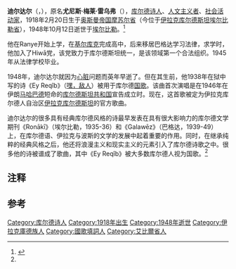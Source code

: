 {{Infobox person
| name = 迪尔达尔
| birth_name = 尤尼斯·梅莱·雷乌弗
| image = Kurdish poet Dildar Rauf in Ranya, Kurdistan, Iraq - 1944.jpg
| caption = 1944年，迪尔达尔在[[拉尼耶|拉尼耶]]
| birthdate = 1918年2月20日
| birthplace = [[奥斯曼帝国|奥斯曼帝国]][[摩苏尔省_(奥斯曼帝国)|摩苏尔省]]{{le|科伊桑贾克|Koy Sanjaq}}
| deathdate = 1948年10月{{注|一说11月<ref name=pen-k>[http://www.pen-kurd.org/kurdi/kakshar/helbestvane-neteweyi-dildar.html Helbestvanê Netewî û Danerê Marşa “Ey Reqîb” Yunis Reûf Dildar]</ref>}}12日
| deathplace = [[伊拉克|伊拉克]][[埃尔比勒|埃尔比勒]]
| occupation = [[诗人|诗人]]、[[人文主义者|人文主义者]]、[[社会活动家|社会活动家]]
| ethnicity = [[库尔德人|库尔德人]]
}}

'''迪尔达尔'''（{{lang-ku|Dildar}}，{{bd|1918年|2月20日|1948年|10月}}），原名'''尤尼斯·梅莱·雷乌弗'''（{{lang-ku|Yûnis Mele Re'ûf}}），[[库尔德人|库尔德]][[诗人|诗人]]、[[人文主义者|人文主义者]]、[[社会活动家|社会活动家]]，1918年2月20日生于[[奥斯曼帝国|奥斯曼帝国]][[摩苏尔省_(奥斯曼帝国)|摩苏尔省]]{{le|科伊桑贾克|Koy Sanjaq}}（今位于[[伊拉克库尔德斯坦|伊拉克库尔德斯坦]][[埃尔比勒省|埃尔比勒省]]），1948年10月12日逝世于[[埃尔比勒|埃尔比勒]]。<ref name=iran>{{Cite web |url=http://www.iranicaonline.org/articles/deldar-yunes |title=DELDĀR,YŪNES MELA RAʾŪF |accessdate=2014-06-20 |archive-date=2016-07-18 |archive-url=https://web.archive.org/web/20160718205305/http://www.iranicaonline.org/articles/deldar-yunes |dead-url=no }}</ref>

他在Ranye开始上学，在[[基爾庫克|基尔库克]]完成高中，后来移居巴格达学习法律，求学时，他加入了Hiwā{{注|Hiwā意为“希望”}}党，该党致力于库尔德斯坦统一，是该领域第一个合法组织。1945年从法律学校毕业。

1948年，迪尔达尔就因为[[心脏|心脏]]问题而英年早逝了。但在其生前，他1938年在狱中写的诗《Ey Reqîb》（[[嘿，敌人|嘿，敌人]]）被用于库尔德[[国歌|国歌]]。该曲首次演唱是在1946年在伊朗[[马哈巴德|马哈巴德]]短命的[[马哈巴德共和国|库尔德斯坦共和国]]宣告成立时。现在，这首歌被定为伊拉克库尔德人自治区[[伊拉克库尔德斯坦|伊拉克库尔德斯坦]]的官方歌曲。 

迪尔达尔的很多具有经典库尔德风格的诗最早发表在具有很大影响力的库尔德文学期刊《Ronākī》（埃尔比勒，1935-36）和《Galawēz》（巴格达，1939-49）上，在库尔德语、伊拉克与波斯的文学的发展中起着重要的作用。同时，在继承纯粹的经典风格之后，他还将浪漫主义和现实主义的元素引入了库尔德诗歌之中。很多他的诗被谱成了歌曲，其中《Ey Reqîb》被大多数库尔德人视为国歌。<ref name=iran/>

== 注释 ==
<references group="註"/>

== 参考 ==
{{reflist}}

{{wikisource|Ey Reqîb}}

{{Authority control}}
[[Category:库尔德诗人|Category:库尔德诗人]]
[[Category:1918年出生|Category:1918年出生]]
[[Category:1948年逝世|Category:1948年逝世]]
[[Category:伊拉克庫德族人|Category:伊拉克庫德族人]]
[[Category:國歌填詞人|Category:國歌填詞人]]
[[Category:艾比爾省人|Category:艾比爾省人]]